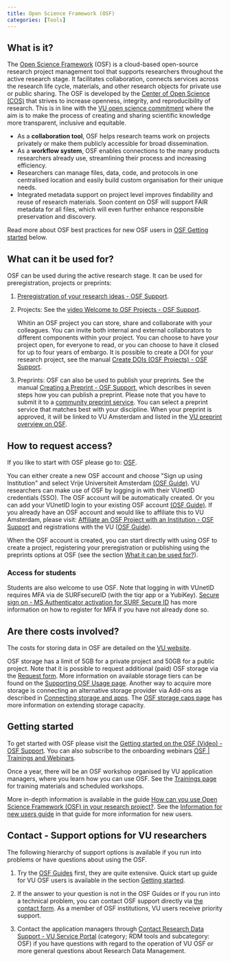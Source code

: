 ```yaml
---
title: Open Science Framework (OSF)
categories: [Tools]
---
```


## What is it?

The [Open Science Framework](https://osf.io/) (OSF) is a cloud-based open-source research project management tool that supports researchers throughout the active research stage. It facilitates collaboration, connects services across the research life cycle, materials, and other research objects for private use or public sharing. The OSF is developed by the [Center of Open Science (COS)](http://cos.io/) that strives to increase openness, integrity, and reproducibility of research. This is in line with the [VU open science commitment](https://vu.nl/en/about-vu/organisations/open-science) where the aim is to make the process of creating and sharing scientific knowledge more transparent, inclusive and equitable.

* As a **collaboration tool**, OSF helps research teams work on projects privately or make them publicly accessible for broad dissemination.
* As a **workflow system**, OSF enables connections to the many products researchers already use, streamlining their process and increasing efficiency.
* Researchers can manage files, data, code, and protocols in one centralised location and easily build custom organisation for their unique needs.
* Integrated metadata support on project level improves findability and reuse of research materials. Soon content on OSF will support FAIR metadata for all files, which will even further enhance responsible preservation and discovery.

Read more about OSF best practices for new OSF users in [OSF Getting started](#getting-started) below.

## What can it be used for?

OSF can be used during the active research stage. It can be used for preregistration, projects or preprints:

1.  [Preregistration of your research ideas - OSF Support](https://help.osf.io/article/145-preregistration).

2.  Projects: See the [video Welcome to OSF Projects - OSF Support](https://help.osf.io/article/353-welcome-to-projects).

    Whitin an OSF project you can store, share and collaborate with your colleagues. You can invite both internal and external collaborators to different components within your project. You can choose to have your project open, for everyone to read, or you can choose to have it closed for up to four years of embargo. It is possible to create a DOI for your research project, see the manual [Create DOIs (OSF Projects) - OSF Support](https://help.osf.io/article/220-create-dois).

3.  Preprints: OSF can also be used to publish your preprints. See the manual [Creating a Preprint - OSF Support](https://help.osf.io/article/399-creating-a-preprint), which describes in seven steps how you can publish a preprint. Please note that you have to submit it to a [community preprint service](https://help.osf.io/article/686-preprint-services). You can select a preprint service that matches best with your discipline. When your preprint is approved, it will be linked to VU Amsterdam and listed in the [VU preprint overview on OSF](https://osf.io/institutions/vua?resourceType=Preprint).

## How to request access?

If you like to start with OSF please go to: [OSF](https://osf.io/).

You can either create a new OSF account and choose \"Sign up using Institution\" and select Vrije Universiteit Amsterdam [(OSF Guide)](https://help.osf.io/article/271-create-an-osf-account). VU researchers can make use of OSF by logging in with their VUnetID credentials (SSO). The OSF account will be automatically created. Or you can add your VUnetID login to your existing OSF account [(OSF Guide)](https://help.osf.io/article/238-add-a-new-email-address-to-your-account). If you already have an OSF account and would like to affiliate this to
VU Amsterdam, please visit: [Affiliate an OSF Project with an Institution - OSF Support](https://help.osf.io/article/192-affiliate-an-osf-project-with-an-institution) and registrations with the VU ([OSF Guide](https://help.osf.io/hc/en-us/articles/360019738394-Affiliate-a-Registration-with-an-Institution)).

When the OSF account is created, you can start directly with using OSF to create a project, registering your preregistration or publishing using the preprints options at OSF (see the section [What it can be used for?](#what-can-it-be-used-for)).

### Access for students

Students are also welcome to use OSF. Note that logging in with VUnetID requires MFA via de SURFsecureID (with the tiqr app or a YubiKey). [Secure sign on - MS Authenticator activation for SURF Secure ID](https://services.vu.nl/esc?id=kb_article&table=kb_knowledge&sys_id=648865b4874bc15010be65b40cbb3592&recordUrl=%2Fkb_view.do%3Fsys_kb_id%3D648865b4874bc15010be65b40cbb3592) has more information on how to register for MFA if you have not already done so.

## Are there costs involved?

The costs for storing data in OSF are detailed on the [VU website](https://vu.nl/en/employee/research-data-support/research-archiving-storage-cost-model).

OSF storage has a limit of 5GB for a private project and 50GB for a public project. Note that it is possible to request additional (paid) OSF storage via the [Request form](https://docs.google.com/forms/d/1CImattWD9KdefK-vFmMbB1I0pfl4FkKj0e1fNgz0AG4/viewform?edit_requested=true). More information on available storage tiers can be found on the [Supporting OSF Usage page](https://www.cos.io/osf-usage). Another way to acquire more storage is connecting an alternative storage provider via Add-ons as described in [Connecting storage and apps](https://rdm.vu.nl/guides/use-osf.html#connecting-storage-and-apps). The [OSF storage caps page](https://help.osf.io/hc/en-us/articles/360054528874-OSF-Storage-Caps) has more information on extending storage capacity.

## Getting started

To get started with OSF please visit the [Getting started on the OSF (Video) - OSF Support](https://help.osf.io/article/342-getting-started-on-the-osf). You can also subscribe to the onboarding webinars [OSF \| Trainings and Webinars](https://www.cos.io/osf-onboarding?utm_source=osf_onboarding&utm_medium=email&utm_campaign=welcome).

Once a year, there will be an OSF workshop organised by VU application managers, where you learn how you can use OSF. See the [Trainings page](https://rdm.vu.nl/topics/trainings.html#open-science-framework-osf-workshop) for training materials and scheduled workshops. 

More in-depth information is available in the guide [How can you use Open Science Framework (OSF) in your research project?](../guides/use-osf.qmd). See the [Information for new users guide](https://rdm.vu.nl/guides/use-osf.html#osf-information-for-new-users) in that guide for more information for new users.

## Contact - Support options for VU researchers

The following hierarchy of support options is available if you run into problems or have questions about using the OSF.

1.  Try the [OSF Guides](https://help.osf.io/) first, they are quite extensive. Quick start up guide for VU OSF users is available in the section [Getting started](#getting-started).

2.  If the answer to your question is not in the OSF Guides or if you run into a technical problem, you can contact OSF support directly via [the contact form](https://help.osf.io/hc/en-us/requests/new). As a member of OSF institutions, VU users receive priority support.

3.  Contact the application managers through [Contact Research Data Support - VU Service Portal](https://services.vu.nl/esc?id=sc_cat_item&sys_id=c84148af47992510bfa46d72e36d4396) (category; RDM tools and subcategory: OSF) if you have questions with regard to the operation of VU OSF or more general questions about Research Data Management.
